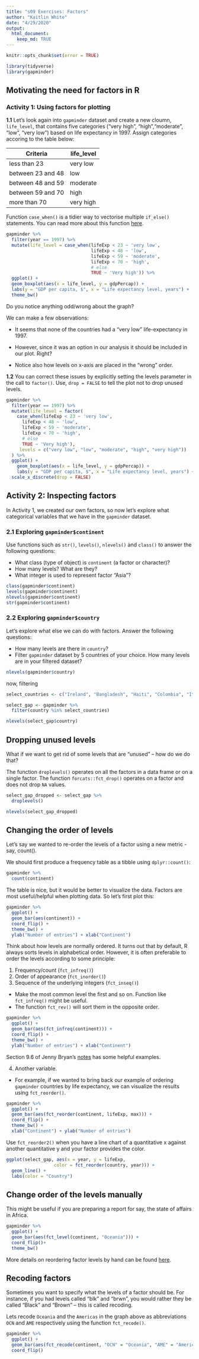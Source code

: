 ```yaml
---
title: "s09 Exercises: Factors"
author: "Kaitlin White"
date: "4/29/2020"
output: 
  html_document:
    keep_md: TRUE
---
```

```r
knitr::opts_chunk$set(error = TRUE)
```

```r
library(tidyverse)
library(gapminder)
```


## Motivating the need for factors in R

### Activity 1: Using factors for plotting 

**1.1** Let's look again into `gapminder` dataset and create a new cloumn, 
`life_level`, that contains five categories ("very high", "high","moderate", 
"low", "very low") based on life expectancy in 1997. Assign categories accoring 
to the table below:

| Criteria | life_level| 
|-------------|-----------|
| less than 23 | very low |
| between 23 and 48 | low |
| between 48 and 59 | moderate |
| between 59 and 70 | high |
| more than 70 | very high |

Function `case_when()` is a tidier way to vectorise multiple `if_else()` statements. 
You can read more about this function [here](https://dplyr.tidyverse.org/reference/case_when.html).

```r
gapminder %>% 
  filter(year == 1997) %>% 
  mutate(life_level = case_when(lifeExp < 23 ~ 'very low',
                                lifeExp < 48 ~ 'low',
                                lifeExp < 59 ~ 'moderate',
                                lifeExp < 70 ~ 'high',
                                # else
                                TRUE ~ 'Very high')) %>% 
  ggplot() + 
  geom_boxplot(aes(x = life_level, y = gdpPercap)) +
  labs(y = "GDP per capita, $", x = "Life expectancy level, years") +
  theme_bw() 
```

Do you notice anything odd/wrong about the graph?

We can make a few observations:

- It seems that none of the countries had a "very low" life-expectancy in 1997. 

- However, since it was an option in our analysis it should be included in our plot. Right?

- Notice also how levels on x-axis are placed in the "wrong" order.

**1.2** You can correct these issues by explicitly setting the levels parameter 
in the call to `factor()`. Use, `drop = FALSE` to tell the plot not to drop 
unused levels.

```r
gapminder %>% 
  filter(year == 1997) %>% 
  mutate(life_level = factor(
    case_when(lifeExp < 23 ~ 'very low',
      lifeExp < 48 ~ 'low',
      lifeExp < 59 ~ 'moderate',
      lifeExp < 70 ~ 'high',
      # else
      TRUE ~ 'Very high'),
     levels = c("very low", "low", "moderate", "high", "very high"))
  ) %>% 
  ggplot() + 
    geom_boxplot(aes(x = life_level, y = gdpPercap)) +
    labs(y = "GDP per capita, $", x = "Life expectancy level, years") +
  scale_x_discrete(drop = FALSE)
```


## Activity 2: Inspecting factors

In Activity 1, we created our own factors, so now let's explore what 
categorical variables that we have in the `gapminder` dataset.

### **2.1** Exploring `gapminder$continent`

Use functions such as `str()`, `levels()`, `nlevels()` and `class()` to 
answer the following questions:

- What class (type of object) is `continent` (a factor or character)?
- How many levels? What are they?
- What integer is used to represent factor "Asia"?

```r
class(gapminder$continent)
levels(gapminder$continent)
nlevels(gapminder$continent)
str(gapminder$continent)
```

### **2.2** Exploring `gapminder$country`

Let's explore what else we can do with factors. Answer the following questions: 

- How many levels are there in `country`?
- Filter `gapminder` dataset by 5 countries of your choice. How many levels are 
  in your filtered dataset?

```r
nlevels(gapminder$country)
```

now, filtering 
```r
select_countries <- c("Ireland", "Bangladesh", "Haiti", "Colombia", "Italy")

select_gap <- gapminder %>% 
  filter(country %in% select_countries)

nlevels(select_gap$country)
```



## Dropping unused levels

What if we want to get rid of some levels that are "unused" -- how do we do that? 

The function `droplevels()` operates on all the factors in a data frame or on a 
single factor. The function `forcats::fct_drop()` operates on a factor and does 
not drop `NA` values.

```r
select_gap_dropped <- select_gap %>% 
  droplevels()

nlevels(select_gap_dropped)
```

## Changing the order of levels

Let's say we wanted to re-order the levels of a factor using a new metric - say, count().

We should first produce a frequency table as a tibble using `dplyr::count()`:

```r
gapminder %>% 
  count(continent)
```

The table is nice, but it would be better to visualize the data.
Factors are most useful/helpful when plotting data.
So let's first plot this:

```r
gapminder %>%
  ggplot() +
  geom_bar(aes(continent)) +
  coord_flip() +
  theme_bw() +
  ylab("Number of entries") + xlab("Continent")
```

Think about how levels are normally ordered. 
It turns out that by default, R always sorts levels in alphabetical order. 
However, it is often preferable to order the levels according to some principle:

  1. Frequency/count (`fct_infreq()`)
  2. Order of appearance (`fct_inorder()`)
  3. Sequence of the underlying integers (`fct_inseq()`)
  
- Make the most common level the first and so on. Function like `fct_infreq()` 
  might be useful.
- The function `fct_rev()` will sort them in the opposite order.

```r
gapminder %>%
  ggplot() +
  geom_bar(aes(fct_infreq(continent))) +
  coord_flip() +
  theme_bw() +
  ylab("Number of entries") + xlab("Continent")
```

Section 9.6 of Jenny Bryan's [notes](https://stat545.com/factors-boss.html#reorder-factors) has some helpful examples.

  4. Another variable. 
  
  - For example, if we wanted to bring back our example of ordering `gapminder` 
    countries by life expectancy, we can visualize the results using `fct_reorder()`. 

```r
gapminder %>%
  ggplot() +
  geom_bar(aes(fct_reorder(continent, lifeExp, max))) +
  coord_flip() +
  theme_bw() +
  xlab("Continent") + ylab("Number of entries") 
```

Use `fct_reorder2()` when you have a line chart of a quantitative x against 
another quantitative y and your factor provides the color. 

```r
ggplot(select_gap, aes(x = year, y = lifeExp,
                  color = fct_reorder(country, year))) +
  geom_line() +
  labs(color = "Country")
```

## Change order of the levels manually

This might be useful if you are preparing a report for say, the state of affairs 
in Africa.

```r
gapminder %>%
  ggplot() +
  geom_bar(aes(fct_level(continent, "Oceania"))) +
  coord_flip()+
  theme_bw() 
```

More details on reordering factor levels by hand can be found 
[here](https://forcats.tidyverse.org/reference/fct_relevel.html).

## Recoding factors

Sometimes you want to specify what the levels of a factor should be.
For instance, if you had levels called "blk" and "brwn", you would rather they 
be called "Black" and "Brown" -- this is called recoding.

Lets recode `Oceania` and the `Americas` in the graph above as abbreviations 
`OCN` and `AME` respectively using the function `fct_recode()`.

```r
gapminder %>%
  ggplot() +
  geom_bar(aes(fct_recode(continent, "OCN" = "Oceania", "AME" = "Americas"))) +
  coord_flip()
```
